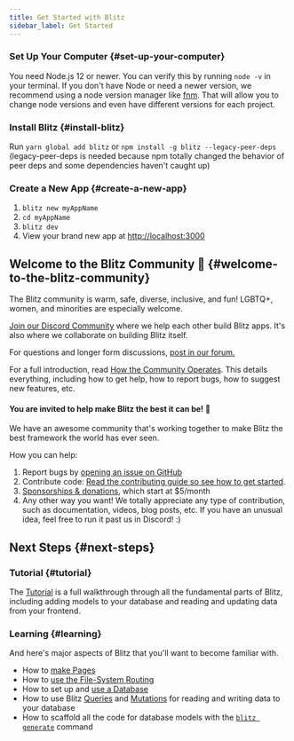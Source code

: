 ```yaml
---
title: Get Started with Blitz
sidebar_label: Get Started
---
```


### Set Up Your Computer {#set-up-your-computer}

You need Node.js 12 or newer. You can verify this by running `node -v` in
your terminal. If you don't have Node or need a newer version, we
recommend using a node version manager like
[fnm](https://github.com/Schniz/fnm). That will allow you to change node
versions and even have different versions for each project.

### Install Blitz {#install-blitz}

Run `yarn global add blitz` or `npm install -g blitz --legacy-peer-deps`
(legacy-peer-deps is needed because npm totally changed the behavior of
peer deps and some dependencies haven't caught up)

### Create a New App {#create-a-new-app}

1. `blitz new myAppName`
2. `cd myAppName`
3. `blitz dev`
4. View your brand new app at
   [http://localhost:3000](http://localhost:3000)

## Welcome to the Blitz Community 👋 {#welcome-to-the-blitz-community}

The Blitz community is warm, safe, diverse, inclusive, and fun! LGBTQ+,
women, and minorities are especially welcome.

[Join our Discord Community](https://discord.blitzjs.com) where we help
each other build Blitz apps. It's also where we collaborate on building
Blitz itself.

For questions and longer form discussions,
[post in our forum.](https://github.com/blitz-js/blitz/discussions)

For a full introduction, read
[How the Community Operates](./how-the-community-operates). This details
everything, including how to get help, how to report bugs, how to suggest
new features, etc.

#### You are invited to help make Blitz the best it can be! 🤝

We have an awesome community that's working together to make Blitz the
best framework the world has ever seen.

How you can help:

1. Report bugs by
   [opening an issue on GitHub](https://github.com/blitz-js/blitz/issues/new/choose)
1. Contribute code:
   [Read the contributing guide so see how to get started](./contributing).
1. [Sponsorships & donations](https://github.com/blitz-js/blitz#sponsors-and-donations),
   which start at $5/month
1. Any other way you want! We totally appreciate any type of contribution,
   such as documentation, videos, blog posts, etc. If you have an unusual
   idea, feel free to run it past us in Discord! :)

## Next Steps {#next-steps}

### Tutorial {#tutorial}

The [Tutorial](./tutorial) is a full walkthrough through all the
fundamental parts of Blitz, including adding models to your database and
reading and updating data from your frontend.

### Learning {#learning}

And here's major aspects of Blitz that you'll want to become familiar
with.

- How to [make Pages](./pages)
- How to [use the File-System Routing](./routing)
- How to set up and [use a Database](./database-overview)
- How to use Blitz [Queries](./query-resolvers) and
  [Mutations](./mutation-resolvers) for reading and writing data to your
  database
- How to scaffold all the code for database models with the
  [`blitz generate`](./cli-generate) command
